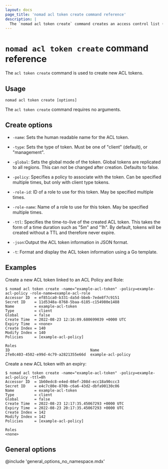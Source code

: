 ```yaml
---
layout: docs
page_title: 'nomad acl token create command reference'
description: |
  The `nomad acl token create` command creates an access control list (ACL) token. Set name, client or management type, policy, role, time to live (TTL), and whether the policy should be global.
---
```


# `nomad acl token create` command reference

The `acl token create` command is used to create new ACL tokens.

## Usage

```plaintext
nomad acl token create [options]
```

The `acl token create` command requires no arguments.

## Create options

- `-name`: Sets the human readable name for the ACL token.

- `-type`: Sets the type of token. Must be one of "client" (default), or
  "management".

- `-global`: Sets the global mode of the token. Global tokens are replicated
  to all regions. This can not be changed after creation. Defaults to false.

- `-policy`: Specifies a policy to associate with the token. Can be specified
  multiple times, but only with client type tokens.

- `-role-id`: ID of a role to use for this token. May be specified multiple
  times.

- `-role-name`: Name of a role to use for this token. May be specified multiple
  times.

- `-ttl`: Specifies the time-to-live of the created ACL token. This takes the
  form of a time duration such as "5m" and "1h". By default, tokens will be
  created without a TTL and therefore never expire.

- `-json`:Output the ACL token information in JSON format.

- `-t`: Format and display the ACL token information using a Go template.

## Examples

Create a new ACL token linked to an ACL Policy and Role:

```shell-session
$ nomad acl token create -name="example-acl-token" -policy=example-acl-policy -role-name=example-acl-role
Accessor ID  = ef851ca0-b331-da5d-bbeb-7ede8f7c9151
Secret ID    = 11d5348a-8768-5baa-6185-c154980e1488
Name         = example-acl-token
Type         = client
Global       = false
Create Time  = 2022-08-23 12:16:09.680699039 +0000 UTC
Expiry Time  = <none>
Create Index = 140
Modify Index = 140
Policies     = [example-acl-policy]

Roles
ID                                    Name
2fe0c403-4502-e99d-4c79-a2821355e66d  example-acl-policy
```

Create a new ACL token with an expiry:

```shell-session
$ nomad acl token create -name="example-acl-token" -policy=example-acl-policy -ttl=8h
Accessor ID  = 1b60edc8-e4ed-08ef-208d-ecc18a90ccc3
Secret ID    = e4c7c80e-870b-c6a6-43d2-dbfa90130c06
Name         = example-acl-token
Type         = client
Global       = false
Create Time  = 2022-08-23 12:17:35.45067293 +0000 UTC
Expiry Time  = 2022-08-23 20:17:35.45067293 +0000 UTC
Create Index = 142
Modify Index = 142
Policies     = [example-acl-policy]

Roles
<none>
```

## General options

@include 'general_options_no_namespace.mdx'
